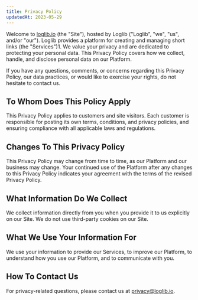 ```yaml
---
title: Privacy Policy
updatedAt: 2023-05-29
---
```


Welcome to [loglib.io](/) (the "Site"), hosted by Loglib ("Loglib", "we", "us", and/or "our"). Loglib provides a platform for creating and managing short links (the "Services")​1​. We value your privacy and are dedicated to protecting your personal data. This Privacy Policy covers how we collect, handle, and disclose personal data on our Platform.

If you have any questions, comments, or concerns regarding this Privacy Policy, our data practices, or would like to exercise your rights, do not hesitate to contact us.

## To Whom Does This Policy Apply

This Privacy Policy applies to customers and site visitors. Each customer is responsible for posting its own terms, conditions, and privacy policies, and ensuring compliance with all applicable laws and regulations.

## Changes To This Privacy Policy

This Privacy Policy may change from time to time, as our Platform and our business may change. Your continued use of the Platform after any changes to this Privacy Policy indicates your agreement with the terms of the revised Privacy Policy.

## What Information Do We Collect

We collect information directly from you when you provide it to us explicitly on our Site. We do not use third-party cookies on our Site.

## What We Use Your Information For

We use your information to provide our Services, to improve our Platform, to understand how you use our Platform, and to communicate with you.

## How To Contact Us

For privacy-related questions, please contact us at privacy@loglib.io.